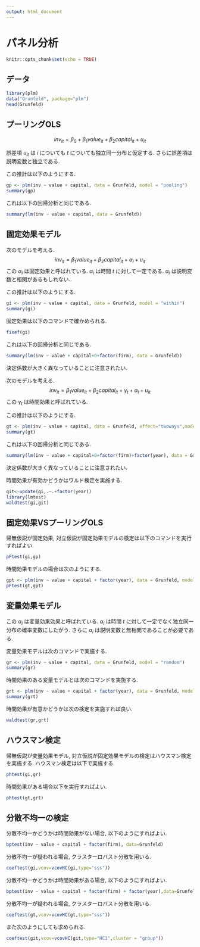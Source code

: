 ```yaml
---
output: html_document
---
```

# パネル分析
```r
knitr::opts_chunk$set(echo = TRUE)
```

## データ
```r
library(plm)
data("Grunfeld", package="plm")
head(Grunfeld)
```


## プーリングOLS
$$
inv_{it} = \beta_0 + \beta_1 value_{it} + \beta_2 capital_{it} + u_{it}
$$

誤差項 $u_{it}$ は $i$ についても $t$ についても独立同一分布と仮定する.
さらに誤差項は説明変数と独立である.

この推計は以下のようにする.
```r
gp <- plm(inv ~ value + capital, data = Grunfeld, model = "pooling")
summary(gp)
```

これは以下の回帰分析と同じである.
```r
summary(lm(inv ~ value + capital, data = Grunfeld))
```

## 固定効果モデル
次のモデルを考える.
$$
inv_{it} = \beta_1 value_{it} + \beta_2 capital_{it} +\alpha_i + u_{it}
$$
この $\alpha_i$ は固定効果と呼ばれている.
$\alpha_i$ は時間 $t$ に対して一定である.
$\alpha_i$ は説明変数と相関があるもしれない..

この推計は以下のようにする.
```r
gi <- plm(inv ~ value + capital, data = Grunfeld, model = "within")
summary(gi)
```

固定効果は以下のコマンドで確かめられる.
```r
fixef(gi)
```

これは以下の回帰分析と同じである.
```r
summary(lm(inv ~ value + capital+0+factor(firm), data = Grunfeld))
```
決定係数が大きく異なっていることに注意されたい.

次のモデルを考える.
$$
inv_{it} = \beta_1 value_{it} + \beta_2 capital_{it}+ \gamma_t +\alpha_i + u_{it}
$$
この $\gamma_t$ は時間効果と呼ばれている.

この推計は以下のようにする.
```r
gt <- plm(inv ~ value + capital, data = Grunfeld, effect="twoways",model = "within")
summary(gt)
```

これは以下の回帰分析と同じである.
```r
summary(lm(inv ~ value + capital+0+factor(firm)+factor(year), data = Grunfeld))
```
決定係数が大きく異なっていることに注意されたい.

時間効果が有効かどうかはワルド検定を実施する.
```r
git<-update(gi,.~.+factor(year))
library(lmtest)
waldtest(gi,git)
```


## 固定効果VSプーリングOLS
帰無仮説が固定効果, 対立仮説が固定効果モデルの検定は以下のコマンドを実行すればよい.
```r
pFtest(gi,gp)
```

時間効果モデルの場合は次のようにする.
```r
gpt <- plm(inv ~ value + capital + factor(year), data = Grunfeld, model = "pooling")
pFtest(gt,gpt)
```

## 変量効果モデル
この $\alpha_i$ は変量効果効果と呼ばれている.
$\alpha_i$ は時間 $t$ に対して一定でなく独立同一分布の確率変数にしたがう.
さらに $\alpha_i$ は説明変数と無相関であることが必要である.

変量効果モデルは次のコマンドで実施する.
```r
gr <- plm(inv ~ value + capital, data = Grunfeld, model = "random")
summary(gr)
```

時間効果のある変量モデルとは次のコマンドを実施する.
```r
grt <- plm(inv ~ value + capital + factor(year), data = Grunfeld, model = "random")
summary(grt)
```

時間効果が有意かどうかは次の検定を実施すれば良い.
```r
waldtest(gr,grt)
```

## ハウスマン検定
帰無仮説が変量効果モデル, 対立仮説が固定効果モデルの検定はハウスマン検定を実施する.
ハウスマン検定は以下で実施する.
```r
phtest(gi,gr)
```

時間効果がある場合以下を実行すればよい.
```r
phtest(gt,grt)
```

## 分散不均一の検定
分散不均一かどうかは時間効果がない場合, 以下のようにすればよい.
```r
bptest(inv ~ value + capital + factor(firm), data=Grunfeld)
```

分散不均一が疑われる場合, クラスターロバスト分散を用いる.
```r
coeftest(gi,vcov=vcovHC(gi,type="sss"))
```

分散不均一かどうかは時間効果がある場合, 以下のようにすればよい.
```r
bptest(inv ~ value + capital + factor(firm) + factor(year),data=Grunfeld)
```

分散不均一が疑われる場合, クラスターロバスト分散を用いる.
```r
coeftest(gt,vcov=vcovHC(gt,type="sss"))
```

また次のようにしても求められる.
```r
coeftest(git,vcov=vcovHC(git,type="HC1",cluster = "group"))
```




